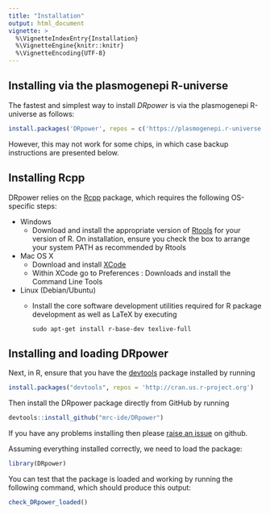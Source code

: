 ```yaml
---
title: "Installation"
output: html_document
vignette: >
  %\VignetteIndexEntry{Installation}
  %\VignetteEngine{knitr::knitr}
  %\VignetteEncoding{UTF-8}
---
```



## Installing via the plasmogenepi R-universe

The fastest and simplest way to install *DRpower* is via the plasmogenepi R-universe as follows:

```r
install.packages('DRpower', repos = c('https://plasmogenepi.r-universe.dev', 'https://cloud.r-project.org'))
```

However, this may not work for some chips, in which case backup instructions are presented below.

## Installing Rcpp

DRpower relies on the [Rcpp](https://cran.r-project.org/web/packages/Rcpp/index.html) package, which requires the following OS-specific steps:

* Windows
    - Download and install the appropriate version of [Rtools](https://cran.rstudio.com/bin/windows/Rtools/) for your version of R. On installation, ensure you check the box to arrange your system PATH as recommended by Rtools
* Mac OS X
    - Download and install [XCode](http://itunes.apple.com/us/app/xcode/id497799835?mt=12)
    - Within XCode go to Preferences : Downloads and install the Command Line Tools
* Linux (Debian/Ubuntu)
    - Install the core software development utilities required for R package development as well as LaTeX by executing
    
        ```{}
        sudo apt-get install r-base-dev texlive-full
        ```

## Installing and loading DRpower

Next, in R, ensure that you have the [devtools](https://www.rstudio.com/products/rpackages/devtools/) package installed by running

```r
install.packages("devtools", repos = 'http://cran.us.r-project.org')
```

Then install the DRpower package directly from GitHub by running

```r
devtools::install_github("mrc-ide/DRpower")
```

If you have any problems installing then please [raise an issue](https://github.com/mrc-ide/DRpower/issues) on github.

Assuming everything installed correctly, we need to load the package:

```r
library(DRpower)
```

You can test that the package is loaded and working by running the following command, which should produce this output:

```r
check_DRpower_loaded()
```

